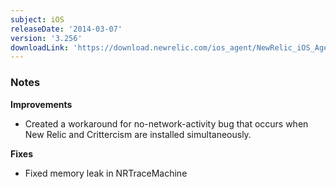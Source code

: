 ```yaml
---
subject: iOS
releaseDate: '2014-03-07'
version: '3.256'
downloadLink: 'https://download.newrelic.com/ios_agent/NewRelic_iOS_Agent_3.256.zip'
---
```


### Notes

**Improvements**

* Created a workaround for no-network-activity bug that occurs when New Relic and Crittercism are installed simultaneously.

**Fixes**

* Fixed memory leak in NRTraceMachine
